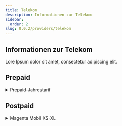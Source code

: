 ```yaml
---
title: Telekom
description: Informationen zur Telekom
sidebar:
  order: 2
slug: 0.0.2/providers/telekom
---
```


## Informationen zur Telekom

Lore Ipsum dolor sit amet, consectetur adipiscing elit.

## Prepaid

<details>
  <summary>Prepaid-Jahrestarif</summary>
  Lore Ipsum dolor sit amet, consectetur adipiscing elit.
</details>

## Postpaid

<details>
  <summary>Magenta Mobil XS-XL</summary>
  Lore Ipsum dolor sit amet, consectetur adipiscing elit.
</details>
